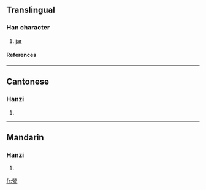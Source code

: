 ==Translingual==
===Han character===
{{Han char|rn=98|rad=瓦|as=10|sn=15|four=9971<sub>7</sub>|canj=火火月一弓 (FFBMN)}}
# [[jar]]
====References====
{{Han ref|kx=0751.030|dkj=21564|dj=1159.040|hdz=21430.070|uh=7507|ud=29959|bh=E6AD|bd=59053}}

----
==Cantonese==
===Hanzi===
{{yue-hanzi|jyut=|y=aang1}}
# {{defn|Cantonese}}

----
==Mandarin==
===Hanzi===
{{cmn-hanzi|pin=[[yīng]] ([[ying1]])|wg=ying<sup>1</sup>}}
# {{defn|Mandarin}}

[[fr:甇]]